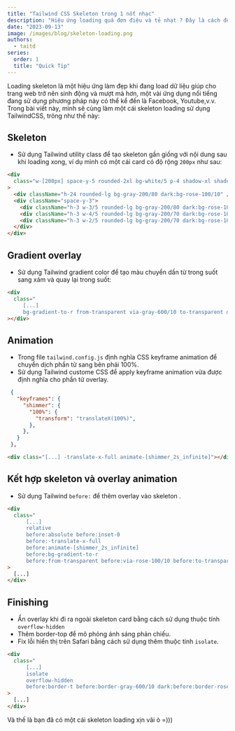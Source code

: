```yaml
---
title: "Tailwind CSS Skeleton trong 1 nốt nhạc"
description: "Hiệu ứng loading quá đơn điệu và tẻ nhạt ? Đây là cách để bạn biến nó trở nên sinh động và chuyên nghiệp hơn 👌👌👌"
date: "2023-09-13"
image: /images/blog/skeleton-loading.png
authors:
  - taitd
series:
  order: 1
  title: "Quick Tip"
---
```


Loading skeleton là một hiệu ứng làm đẹp khi đang load dữ liệu giúp cho trang web trở nên sinh động và mượt mà hơn, một vài ứng dụng nổi tiếng đang sử dụng phương pháp này có thể kể đến là Facebook, Youtube,v.v. Trong bài viết này, mình sẽ cùng làm một cái skeleton loading sử dụng TailwindCSS, trông như thế này:

<GridContainer>
  <LoadingSkeleton />
  <LoadingSkeleton />
  <LoadingSkeleton />
</GridContainer>

## Skeleton

- Sử dụng Tailwind utility class để tạo skeleton gần giống với nội dung sau khi loading xong, ví dụ mình có một cái card có độ rộng `200px` như sau:

<ComponentPreview>
  <div className="w-[200px] space-y-5 rounded-2xl bg-white/5 p-4 shadow-xl shadow-black/5">
    <div className="h-24 rounded-lg bg-gray-200/80 dark:bg-rose-100/10" />
    <div className="space-y-3">
      <div className="h-3 w-3/5 rounded-lg bg-gray-200/80 dark:bg-rose-100/10" />
      <div className="h-3 w-4/5 rounded-lg bg-gray-200/70 dark:bg-rose-100/20" />
      <div className="h-3 w-2/5 rounded-lg bg-gray-200/70 dark:bg-rose-100/20" />
    </div>
  </div>
</ComponentPreview>

```html
<div
  class="w-[200px] space-y-5 rounded-2xl bg-white/5 p-4 shadow-xl shadow-black/5"
>
  <div className="h-24 rounded-lg bg-gray-200/80 dark:bg-rose-100/10" />
  <div className="space-y-3">
    <div className="h-3 w-3/5 rounded-lg bg-gray-200/80 dark:bg-rose-100/10" />
    <div className="h-3 w-4/5 rounded-lg bg-gray-200/70 dark:bg-rose-100/20" />
    <div className="h-3 w-2/5 rounded-lg bg-gray-200/70 dark:bg-rose-100/20" />
  </div>
</div>
```

## Gradient overlay

- Sử dụng Tailwind gradient color để tạo màu chuyển dần từ trong suốt sang xám và quay lại trong suốt:

<ComponentPreview className="">
  <div className="w-[200px]">
    <div className="h-48 bg-gradient-to-r from-transparent via-gray-600/10 to-transparent dark:via-rose-100/10"></div>
  </div>
</ComponentPreview>

```html
<div
  class="
     [...]
     bg-gradient-to-r from-transparent via-gray-600/10 to-transparent dark:via-rose-100/10"
></div>
```

## Animation

- Trong file `tailwind.config.js` định nghĩa CSS keyframe animation để chuyển dịch phần tử sang bên phải 100%.
- Sử dụng Tailwind custome CSS để apply keyframe animation vừa được định nghĩa cho phần tử overlay.

<ComponentPreview>
  <div className="w-[200px]">
    <div className="relative h-48 -translate-x-full animate-[shimmer_2s_infinite] bg-gradient-to-r from-transparent via-gray-600/10 to-transparent dark:via-rose-100/10"></div>
  </div>
</ComponentPreview>

```json
 {
   "keyframes": {
     "shimmer": {
       "100%": {
         "transform": "translateX(100%)",
       },
     },
   }
 },
```

```html
<div class="[...] -translate-x-full animate-[shimmer_2s_infinite]"></div>
```

## Kết hợp skeleton và overlay animation

- Sử dụng Tailwind `before:` để thêm overlay vào skeleton .

<ComponentPreview className="">
  <div className="w-[200px]">
    <div className="relative space-y-5 rounded-2xl bg-white/5 p-4 shadow-xl before:absolute before:inset-0 before:-translate-x-full before:animate-[shimmer_2s_infinite] before:bg-gradient-to-r before:from-transparent before:via-gray-600/10 before:to-transparent dark:before:via-rose-100/10">
      <div className="h-24 rounded-lg bg-gray-200/80 dark:bg-rose-100/10" />
      <div className="space-y-3">
        <div className="h-3 w-3/5 rounded-lg bg-gray-200/80 dark:bg-rose-100/10" />
        <div className="h-3 w-4/5 rounded-lg bg-gray-200/70 dark:bg-rose-100/20" />
        <div className="h-3 w-2/5 rounded-lg bg-gray-200/70 dark:bg-rose-100/20" />
      </div>
    </div>
  </div>
</ComponentPreview>

```html
<div
  class="
      [...]
      relative 
      before:absolute before:inset-0
      before:-translate-x-full
      before:animate-[shimmer_2s_infinite]
      before:bg-gradient-to-r
      before:from-transparent before:via-rose-100/10 before:to-transparent"
>
  [...]
</div>
```

## Finishing

- Ẩn overlay khi đi ra ngoài skeleton card bằng cách sử dụng thuộc tính `overflow-hidden`
- Thêm border-top để mô phỏng ánh sáng phản chiếu.
- Fix lỗi hiển thị trên Safari bằng cách sử dụng thêm thuộc tính `isolate`.

<ComponentPreview>
  <div className="w-[200px]">
    <div className="relative isolate space-y-5 overflow-hidden rounded-2xl bg-white/5 p-4 shadow-xl shadow-black/5 before:absolute before:inset-0 before:-translate-x-full before:animate-[shimmer_2s_infinite] before:border-t before:border-gray-600/10 before:bg-gradient-to-r before:from-transparent before:via-gray-600/10 before:to-transparent dark:before:border-rose-100/10 dark:before:via-rose-100/10">
      <div className="h-24 rounded-lg bg-gray-200/80 dark:bg-rose-100/10" />
      <div className="space-y-3">
        <div className="h-3 w-3/5 rounded-lg bg-gray-200/80 dark:bg-rose-100/10" />
        <div className="h-3 w-4/5 rounded-lg bg-gray-200/70 dark:bg-rose-100/20" />
        <div className="h-3 w-2/5 rounded-lg bg-gray-200/70 dark:bg-rose-100/20" />
      </div>
    </div>
  </div>
</ComponentPreview>

```html
<div
  class="
      [...]
      isolate
      overflow-hidden
      before:border-t before:border-gray-600/10 dark:before:border-rose-100/10"
>
  [...]
</div>
```

Và thế là bạn đã có một cái skeleton loading xịn vãi ò =)))
